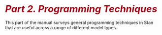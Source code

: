 # <i style="font-size: 110%; color:#990017;">Part 2. Programming Techniques</i> {.unnumbered}

This part of the manual surveys general programming techniques in
Stan that are useful across a range of different model types.
